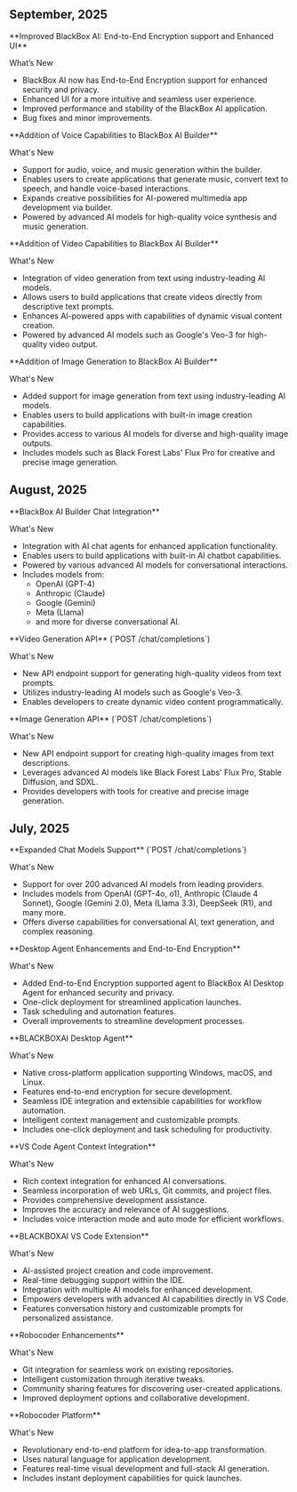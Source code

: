 ## September, 2025

<Update label="Sep 15" description="E2E Encryption">
  **Improved BlackBox AI: End-to-End Encryption support and Enhanced UI**

  What’s New

  * BlackBox AI now has End-to-End Encryption support for enhanced security and privacy.
  * Enhanced UI for a more intuitive and seamless user experience.
  * Improved performance and stability of the BlackBox AI application.
  * Bug fixes and minor improvements.
</Update>

<Update label="Sep 9" description="BlackBox Builder Voice Capabilities">
  **Addition of Voice Capabilities to BlackBox AI Builder**

  What's New

  * Support for audio, voice, and music generation within the builder.
  * Enables users to create applications that generate music, convert text to speech, and handle voice-based interactions.
  * Expands creative possibilities for AI-powered multimedia app development via builder.
  * Powered by advanced AI models for high-quality voice synthesis and music generation.
</Update>

<Update label="Sep 8" description="BlackBox Builder Video Capabilities">
  **Addition of Video Capabilities to BlackBox AI Builder**

  What's New

  * Integration of video generation from text using industry-leading AI models.
  * Allows users to build applications that create videos directly from descriptive text prompts.
  * Enhances AI-powered apps with capabilities of dynamic visual content creation.
  * Powered by advanced AI models such as Google's Veo-3 for high-quality video output.
</Update>

<Update label="Sep 5" description="BlackBox Builder Image Generation">
  **Addition of Image Generation to BlackBox AI Builder**

  What's New

  * Added support for image generation from text using industry-leading AI models.
  * Enables users to build applications with built-in image creation capabilities.
  * Provides access to various AI models for diverse and high-quality image outputs.
  * Includes models such as Black Forest Labs' Flux Pro for creative and precise image generation.
</Update>

## August, 2025

<Update label="Aug 27" description="BlackBox Chat Integration">
  **BlackBox AI Builder Chat Integration**

  What's New

  * Integration with AI chat agents for enhanced application functionality.
  * Enables users to build applications with built-in AI chatbot capabilities.
  * Powered by various advanced AI models for conversational interactions.
  * Includes models from:
    - OpenAI (GPT-4)
    - Anthropic (Claude)
    - Google (Gemini)
    - Meta (Llama)
    - and more for diverse conversational AI.
</Update>

<Update label="Aug 19" description="/chat/completions">
  **Video Generation API** (`POST /chat/completions`)

  What's New

  * New API endpoint support for generating high-quality videos from text prompts.
  * Utilizes industry-leading AI models such as Google's Veo-3.
  * Enables developers to create dynamic video content programmatically.
</Update>

<Update label="Aug 5" description="/chat/completions">
  **Image Generation API** (`POST /chat/completions`)

  What's New

  * New API endpoint support for creating high-quality images from text descriptions.
  * Leverages advanced AI models like Black Forest Labs' Flux Pro, Stable Diffusion, and SDXL.
  * Provides developers with tools for creative and precise image generation.
</Update>

## July, 2025

<Update label="Jul 29" description="/chat/completions">
  **Expanded Chat Models Support** (`POST /chat/completions`)

  What's New

  * Support for over 200 advanced AI models from leading providers.
  * Includes models from OpenAI (GPT-4o, o1), Anthropic (Claude 4 Sonnet), Google (Gemini 2.0), Meta (Llama 3.3), DeepSeek (R1), and many more.
  * Offers diverse capabilities for conversational AI, text generation, and complex reasoning.
</Update>

<Update label="Jul 28" description="Desktop Agent">
  **Desktop Agent Enhancements and End-to-End Encryption**

  What's New

  * Added End-to-End Encryption supported agent to BlackBox AI Desktop Agent for enhanced security and privacy.
  * One-click deployment for streamlined application launches.
  * Task scheduling and automation features.
  * Overall improvements to streamline development processes.
</Update>

<Update label="Jul 25" description="Desktop Agent">
  **BLACKBOXAI Desktop Agent**

  What's New

  * Native cross-platform application supporting Windows, macOS, and Linux.
  * Features end-to-end encryption for secure development.
  * Seamless IDE integration and extensible capabilities for workflow automation.
  * Intelligent context management and customizable prompts.
  * Includes one-click deployment and task scheduling for productivity.

</Update>


<Update label="Jul 17" description="VS Code Agent">
  **VS Code Agent Context Integration**

  What's New

  * Rich context integration for enhanced AI conversations.
  * Seamless incorporation of web URLs, Git commits, and project files.
  * Provides comprehensive development assistance.
  * Improves the accuracy and relevance of AI suggestions.
  * Includes voice interaction mode and auto mode for efficient workflows.
</Update>


<Update label="Jul 14" description="VS Code Agent">
  **BLACKBOXAI VS Code Extension**

  What's New

  * AI-assisted project creation and code improvement.
  * Real-time debugging support within the IDE.
  * Integration with multiple AI models for enhanced development.
  * Empowers developers with advanced AI capabilities directly in VS Code.
  * Features conversation history and customizable prompts for personalized assistance.
</Update>

<Update label="Jul 10" description="Robocoder">
  **Robocoder Enhancements**

  What's New

  * Git integration for seamless work on existing repositories.
  * Intelligent customization through iterative tweaks.
  * Community sharing features for discovering user-created applications.
  * Improved deployment options and collaborative development.
</Update>

<Update label="Jul 8" description="Robocoder">
  **Robocoder Platform**

  What's New

  * Revolutionary end-to-end platform for idea-to-app transformation.
  * Uses natural language for application development.
  * Features real-time visual development and full-stack AI generation.
  * Includes instant deployment capabilities for quick launches.
</Update>









